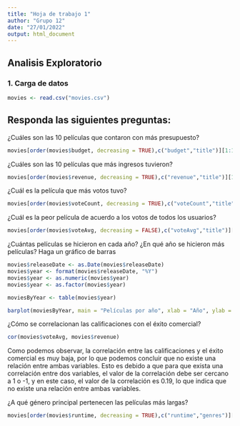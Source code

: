 ```yaml
---
title: "Hoja de trabajo 1"
author: "Grupo 12"
date: "27/01/2022"
output: html_document
---
```


## Analisis Exploratorio

### 1. Carga de datos
```r
movies <- read.csv("movies.csv")
```


## Responda las siguientes preguntas:
¿Cuáles son las 10 películas que contaron con más presupuesto?
```r
movies[order(movies$budget, decreasing = TRUE),c("budget","title")][1:10,]
```

¿Cuáles son las 10 películas que más ingresos tuvieron? 
```r
movies[order(movies$revenue, decreasing = TRUE),c("revenue","title")][1:10,]
```

¿Cuál es la película que más votos tuvo? 
```r
movies[order(movies$voteCount, decreasing = TRUE),c("voteCount","title")][1,]
```

¿Cuál es la peor película de acuerdo a los votos de todos los usuarios? 
```r
movies[order(movies$voteAvg, decreasing = FALSE),c("voteAvg","title")][1,]
```

¿Cuántas  películas  se  hicieron  en  cada  año?  ¿En  qué  año  se  hicieron  más 
películas? Haga un gráfico de barras 
```r
movies$releaseDate <- as.Date(movies$releaseDate)
movies$year <- format(movies$releaseDate, "%Y")
movies$year <- as.numeric(movies$year)
movies$year <- as.factor(movies$year)

moviesByYear <- table(movies$year)

barplot(moviesByYear, main = "Películas por año", xlab = "Año", ylab = "Películas", col = "blue")

```




¿Cómo se correlacionan las calificaciones con el éxito comercial? 
```r
cor(movies$voteAvg, movies$revenue)
```

Como podemos observar, la correlación entre las calificaciones y el éxito comercial es muy baja, por lo que podemos concluir que no existe una relación entre ambas variables.
Esto es debido a que para que exista una correlación entre dos variables, el valor de la correlación debe ser cercano a 1 o -1, y en este caso, el valor de la correlación es 0.19, lo que indica que no existe una relación entre ambas variables.

¿A qué género principal pertenecen las películas más largas? 
```r
movies[order(movies$runtime, decreasing = TRUE),c("runtime","genres")][1,]
```
